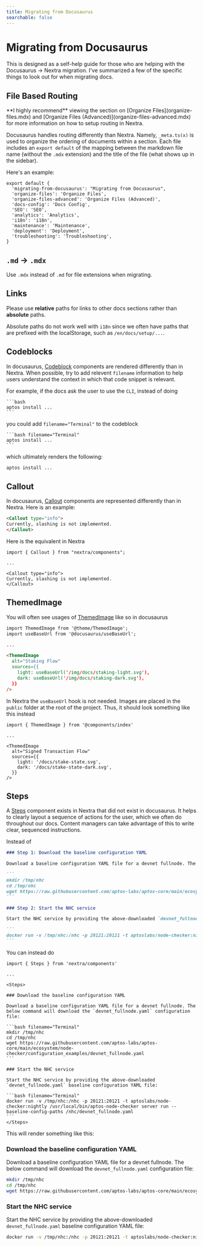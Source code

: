 ```yaml
---
title: Migrating from Docusaurus
searchable: false
---
```



# Migrating from Docusaurus

This is designed as a self-help guide for those who are helping with the Docusaurus -> Nextra 
migration. I've summarized a few of the specific things to look out for when migrating docs.

## File Based Routing

<Callout>
**I highly recommend** viewing the section on [Organize Files](organize-files.mdx) and 
[Organize Files (Advanced)](organize-files-advanced.mdx) for more information
on how to setup routing in Nextra.
</Callout>

Docusaurus handles routing differently than Nextra. Namely, `_meta.ts(x)` is used to organize
the ordering of documents within a section. Each file includes an `export default` of the
mapping between the markdown file name (without the `.mdx` extension) and the title of the 
file (what shows up in the sidebar).

Here's an example:

```tsx filename="_meta.tsx"
export default {
  'migrating-from-docusaurus': "Migrating from Docusaurus",
  'organize-files': 'Organize Files',
  'organize-files-advanced': 'Organize Files (Advanced)',
  'docs-config': 'Docs Config',
  'SEO': 'SEO',
  'analytics': 'Analytics',
  'i18n': 'i18n',
  'maintenance': 'Maintenance',
  'deployment': 'Deployment',
  'troubleshooting': 'Troubleshooting',
}
```

## `.md` -> `.mdx`

Use `.mdx` instead of `.md` for file extensions when migrating.

## Links

Please use **relative** paths for links to other docs sections rather than **absolute** paths.

Absolute paths do not work well with `i18n` since we often have paths that are prefixed with the
localStorage, such as `/en/docs/setup/...`. 

## Codeblocks

In docusaurus, [Codeblock](../components/codeblock.mdx) components are rendered differently 
than in Nextra. When possible, try to add relevent `filename` information to help users understand
the context in which that code snippet is relevant.

For example, if the docs ask the user to use the `CLI`, instead of doing

````text
```bash
aptos install ...
```
````

you could add `filename="Terminal"` to the codeblock

````text
```bash filename="Terminal"
aptos install ...
```
````

which ultimately renders the following:

```bash filename="Terminal"
aptos install ...
```

## Callout

In docusaurus, [Callout](../components/callout.mdx) components are represented 
differently than in Nextra. Here is an example:

```md filename="staking.md"
<Callout type="info">
Currently, slashing is not implemented.
</Callout>
```

Here is the equivalent in Nextra

```mdx filename="staking.mdx"
import { Callout } from "nextra/components";

...

<Callout type="info">
Currently, slashing is not implemented.
</Callout>
```

## ThemedImage

You will often see usages of [ThemedImage](../components/themed-image.mdx) like so in docusaurus


```md filename="staking.md"
import ThemedImage from '@theme/ThemedImage';
import useBaseUrl from '@docusaurus/useBaseUrl';

...

<ThemedImage
  alt="Staking Flow"
  sources={{
    light: useBaseUrl('/img/docs/staking-light.svg'),
    dark: useBaseUrl('/img/docs/staking-dark.svg'),
  }}
/>
```

In Nextra the `useBaseUrl` hook is not needed. Images are placed in the `public` folder at the root
of the project. Thus, it should look something like this instead

```mdx filename="staking.mdx"
import { ThemedImage } from '@components/index'

...

<ThemedImage
  alt="Signed Transaction Flow"
  sources={{
    light: '/docs/stake-state.svg',
    dark: '/docs/stake-state-dark.svg',
  }}
/>
```

## Steps

A [Steps](../components/steps.mdx) component exists in Nextra that did not exist in docusaurus.
It helps to clearly layout a sequence of actions for the user, which we often
do throughout our docs. Content managers can take advantage of this to write clear, 
sequenced instructions.

Instead of

````md filename="node-health-checker.md"
### Step 1: Download the baseline configuration YAML

Download a baseline configuration YAML file for a devnet fullnode. The below command will download the `devnet_fullnode.yaml` configuration file:

```
mkdir /tmp/nhc
cd /tmp/nhc
wget https://raw.githubusercontent.com/aptos-labs/aptos-core/main/ecosystem/node-checker/configuration_examples/devnet_fullnode.yaml
```

### Step 2: Start the NHC service

Start the NHC service by providing the above-downloaded `devnet_fullnode.yaml` baseline configuration YAML file:

```
docker run -v /tmp/nhc:/nhc -p 20121:20121 -t aptoslabs/node-checker:nightly /usr/local/bin/aptos-node-checker server run --baseline-config-paths /nhc/devnet_fullnode.yaml
```
````

You can instead do

````mdx filename="node-health-checker.mdx"
import { Steps } from 'nextra/components'

...

<Steps>

### Download the baseline configuration YAML

Download a baseline configuration YAML file for a devnet fullnode. The below command will download the `devnet_fullnode.yaml` configuration file:

```bash filename="Terminal"
mkdir /tmp/nhc
cd /tmp/nhc
wget https://raw.githubusercontent.com/aptos-labs/aptos-core/main/ecosystem/node-checker/configuration_examples/devnet_fullnode.yaml
```

### Start the NHC service

Start the NHC service by providing the above-downloaded `devnet_fullnode.yaml` baseline configuration YAML file:

```bash filename="Terminal"
docker run -v /tmp/nhc:/nhc -p 20121:20121 -t aptoslabs/node-checker:nightly /usr/local/bin/aptos-node-checker server run --baseline-config-paths /nhc/devnet_fullnode.yaml
```
</Steps>
````

This will render something like this:

<Steps>

### Download the baseline configuration YAML

Download a baseline configuration YAML file for a devnet fullnode. The below command will download the `devnet_fullnode.yaml` configuration file:

```bash filename="Terminal"
mkdir /tmp/nhc
cd /tmp/nhc
wget https://raw.githubusercontent.com/aptos-labs/aptos-core/main/ecosystem/node-checker/configuration_examples/devnet_fullnode.yaml
```

### Start the NHC service

Start the NHC service by providing the above-downloaded `devnet_fullnode.yaml` baseline configuration YAML file:

```bash filename="Terminal"
docker run -v /tmp/nhc:/nhc -p 20121:20121 -t aptoslabs/node-checker:nightly /usr/local/bin/aptos-node-checker server run --baseline-config-paths /nhc/devnet_fullnode.yaml
```
</Steps>
